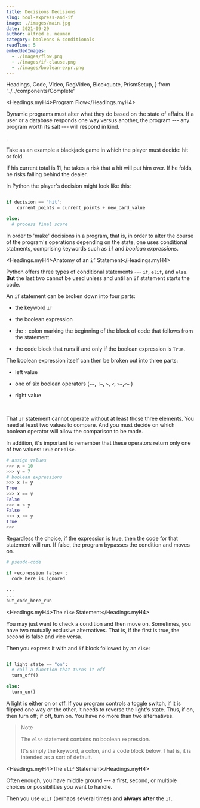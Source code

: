```yaml
---
title: Decisions Decisions
slug: bool-express-and-if
image: ./images/main.jpg
date: 2021-09-29
author: alfred e. neuman
category: booleans & conditionals
readTime: 5
embeddedImages:
  - ./images/flow.png
  - ./images/if-clause.png
  - ./images/boolean-expr.png
---
```


  Headings,
  Code,
  Video,
  RegVideo,
  Blockquote,
  PrismSetup,
} from '../../components/Complete'

<Headings.myH4>Program Flow</Headings.myH4>

Dynamic programs must alter what they do based on the state of affairs. If a user or a database responds one way versus another, the program --- any program worth its salt --- will respond in kind.

<GatsbyImage
  image={getImage(props.embeddedImages[0])}
  title="decision trees"
  alt="flowchart"
  height="15%"
/>

.

Take as an example a blackjack game in which the player must decide: hit or fold.

If his current total is 11, he takes a risk that a hit will put him over. If he folds, he risks falling behind the dealer.

In Python the player's decision might look like this:

```python

if decision == 'hit':
    current_points = current_points + new_card_value

else:
  # process final score

```

In order to 'make' decisions in a program, that is, in order to alter the course of the program's operations depending on the state, one uses conditional statments, comprising keywords such as `if` and _boolean expressions_.

<Headings.myH4>Anatomy of an `if` Statement</Headings.myH4>

Python offers three types of conditional statements --- `if`, `elif`, and `else`. **But** the last two cannot be used unless and until an `if` statement starts the code.

An `if` statement can be broken down into four parts:

- the keyword `if`

- the boolean expression

- the `:` colon marking the beginning of the block of code that follows from the statement

- the code block that runs if and only if the boolean expression is `True`.

<GatsbyImage
  image={getImage(props.embeddedImages[1])}
  title="if clause"
  alt="if clause"
/>

The boolean expression itself can then be broken out into three parts:

- left value

- one of six boolean operators (`==`, `!=`, `>`, `<`, `>=`,`<=` )

- right value

<GatsbyImage
  image={getImage(props.embeddedImages[2])}
  title="boolean expression"
  alt="boolean expression"
  width="100vw"
/>

<br />

That `if` statement cannot operate without at least those three elements. You need at least two values to compare. And you must decide on which boolean operator will allow the comparison to be made.

In addition, it's important to remember that these operators return only one of two values: `True` or `False`.

```python
# assign values
>>> x = 10
>>> y = 7
# boolean expressions
>>> x != y
True
>>> x == y
False
>>> x < y
False
>>> x >= y
True
>>>
```

Regardless the choice, if the expression is true, then the code for that statement will run. If false, the program bypasses the condition and moves on.

```python
# pseudo-code

if <expression false> :
  code_here_is_ignored

...
...
but_code_here_run


```

<Headings.myH4>The `else` Statement</Headings.myH4>

You may just want to check a condition and then move on. Sometimes, you have two mutually exclusive alternatives. That is, if the first is true, the second is false and vice versa.

Then you express it with and `if` block followed by an `else`:

```python

if light_state == "on":
  # call a function that turns it off
  turn_off()

else:
  turn_on()

```

A light is either on or off. If you program controls a toggle switch, if it is flipped one way or the other, it needs to reverse the light's state. Thus, if on, then turn off; if off, turn on. You have no more than two alternatives.

<Blockquote display='info'>

Note

The <Code>else</Code> statement contains no boolean expression.

It's simply the keyword, a colon, and a code block below. That is, it is intended as a sort of default.

</Blockquote>

<Headings.myH4>The `elif` Statement</Headings.myH4>

Often enough, you have middle ground --- a first, second, or multiple choices or possibilities you want to handle.

Then you use `elif` (perhaps several times) and **always after** the `if`.
